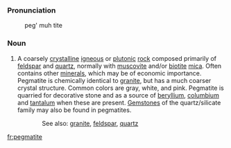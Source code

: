 ===Pronunciation===

:peg' muh tite 

===Noun===
#A coarsely [[crystal]]line [[igneous]] or [[plutonic]] [[rock]] composed primarily of [[feldspar]] and [[quartz]], normally with [[muscovite]] and/or [[biotite]] [[mica]]. Often contains other [[mineral]]s, which may be of economic importance. Pegmatite is chemically identical to [[granite]], but has a much coarser crystal structure. Common colors are gray, white, and pink. Pegmatite is quarried for decorative stone and as a source of [[beryllium]], [[columbium]] and [[tantalum]] when these are present. [[Gemstone]]s of the quartz/silicate family may also be found in pegmatites.


::See also: [[granite]], [[feldspar]], [[quartz]]

[[fr:pegmatite]]